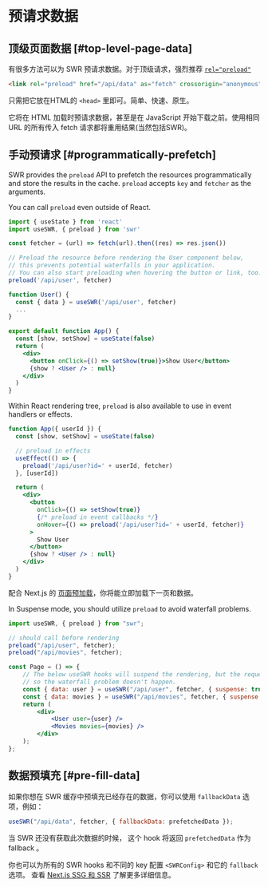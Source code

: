# 预请求数据

## 顶级页面数据 [#top-level-page-data]

有很多方法可以为 SWR 预请求数据。对于顶级请求，强烈推荐 [`rel="preload"`](https://developer.mozilla.org/en-US/docs/Web/HTML/Preloading_content)

```html
<link rel="preload" href="/api/data" as="fetch" crossorigin="anonymous" />
```

只需把它放在HTML的 `<head>` 里即可。简单、快速、原生。

它将在 HTML 加载时预请求数据，甚至是在 JavaScript 开始下载之前。使用相同 URL 的所有传入 fetch 请求都将重用结果(当然包括SWR)。

## 手动预请求 [#programmatically-prefetch]

SWR provides the `preload` API to prefetch the resources programmatically and store the results in the cache. `preload` accepts `key` and `fetcher` as the arguments.

You can call `preload` even outside of React.

```jsx
import { useState } from 'react'
import useSWR, { preload } from 'swr'

const fetcher = (url) => fetch(url).then((res) => res.json())

// Preload the resource before rendering the User component below,
// this prevents potential waterfalls in your application.
// You can also start preloading when hovering the button or link, too.
preload('/api/user', fetcher)

function User() {
  const { data } = useSWR('/api/user', fetcher)
  ...
}

export default function App() {
  const [show, setShow] = useState(false)
  return (
    <div>
      <button onClick={() => setShow(true)}>Show User</button>
      {show ? <User /> : null}
    </div>
  )
}
```

Within React rendering tree, `preload` is also available to use in event handlers or effects.

```jsx
function App({ userId }) {
  const [show, setShow] = useState(false)

  // preload in effects
  useEffect(() => {
    preload('/api/user?id=' + userId, fetcher)
  }, [userId])

  return (
    <div>
      <button
        onClick={() => setShow(true)}
        {/* preload in event callbacks */}
        onHover={() => preload('/api/user?id=' + userId, fetcher)}
      >
        Show User
      </button>
      {show ? <User /> : null}
    </div>
  )
}
```

配合 Next.js 的 [页面预加载](https://nextjs.org/docs/api-reference/next/router#routerprefetch)，你将能立即加载下一页和数据。

In Suspense mode, you should utilize `preload` to avoid waterfall problems.

```jsx
import useSWR, { preload } from "swr";

// should call before rendering
preload("/api/user", fetcher);
preload("/api/movies", fetcher);

const Page = () => {
    // The below useSWR hooks will suspend the rendering, but the requests to `/api/user` and `/api/movies` have started by `preload` already,
    // so the waterfall problem doesn't happen.
    const { data: user } = useSWR("/api/user", fetcher, { suspense: true });
    const { data: movies } = useSWR("/api/movies", fetcher, { suspense: true });
    return (
        <div>
            <User user={user} />
            <Movies movies={movies} />
        </div>
    );
};
```

## 数据预填充 [#pre-fill-data]

如果你想在 SWR 缓存中预填充已经存在的数据，你可以使用 `fallbackData` 选项，例如：

```jsx
useSWR("/api/data", fetcher, { fallbackData: prefetchedData });
```

当 SWR 还没有获取此次数据的时候， 这个 hook 将返回 `prefetchedData` 作为 fallback 。

你也可以为所有的 SWR hooks 和不同的 key 配置 `<SWRConfig>` 和它的 `fallback` 选项。 查看 [Next.js SSG 和 SSR](/docs/with-nextjs) 了解更多详细信息。
